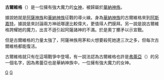 '''古爾維格'''（{{lang|en|Gullveig}}）是一位擁有強大魔力的[[女神|女神]]，被歸屬於[[華納神族|華納神族]]。

據說她就是[[阿薩神族|阿薩神族]]和[[華納神族|華納神族]]征戰的導火線。身為[[華納神族|華納神族]]的古爾維格來到[[阿斯嘉特|阿斯嘉特]]，據說是來討論兩方神祇哪邊比較偉大，更值得人們膜拜。另一說是說古爾維格誇耀她的魔力，出言不遜引起阿薩諸神的不滿。於是奧丁擲矛以示宣戰。

但是古爾維格的力量太強了，阿薩神族用茅和火想要殺死她達三次之多，但每次古爾維格都能復活。

古爾維格就只有在這場戰爭中登場，有一說法認為古爾維格也許是[[弗蕾亞|弗蕾亞]]（{{lang|en|Freya}}）的另一個名字，因為弗蕾亞也是華納神族中，一位擁有強大魔力的女神。

{{北歐神話}}

[[Category:北歐女神|G]]
[[Category:死亡与再生之神|G]]
